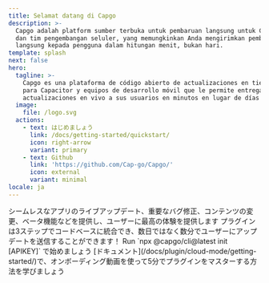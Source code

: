 ```yaml
---
title: Selamat datang di Capgo
description: >-
  Capgo adalah platform sumber terbuka untuk pembaruan langsung untuk Capacitor
  dan tim pengembangan seluler, yang memungkinkan Anda mengirimkan pembaruan
  langsung kepada pengguna dalam hitungan menit, bukan hari.
template: splash
next: false
hero:
  tagline: >-
    Capgo es una plataforma de código abierto de actualizaciones en tiempo real
    para Capacitor y equipos de desarrollo móvil que le permite entregar
    actualizaciones en vivo a sus usuarios en minutos en lugar de días
  image:
    file: /logo.svg
  actions:
    - text: はじめましょう
      link: /docs/getting-started/quickstart/
      icon: right-arrow
      variant: primary
    - text: Github
      link: 'https://github.com/Cap-go/Capgo/'
      icon: external
      variant: minimal
locale: ja
---
```



<CardGrid stagger>
  <Card title="ライブアップデートの力" icon="rocket">
    シームレスなアプリのライブアップデート、重要なバグ修正、コンテンツの変更、ベータ機能などを提供し、ユーザーに最高の体験を提供します
  </Card>
  <Card title="簡単な統合" icon="pencil">
    プラグインは3ステップでコードベースに統合でき、数日ではなく数分でユーザーにアップデートを送信することができます！
  </Card>
  <Card title="インストール" icon="setting">
    Run `npx @capgo/cli@latest init [APIKEY]` で始めましょう
  </Card>
  <Card title="詳細なドキュメント" icon="open-book">
    [ドキュメント](/docs/plugin/cloud-mode/getting-started/)で、オンボーディング動画を使って5分でプラグインをマスターする方法を学びましょう
  </Card>
</CardGrid>